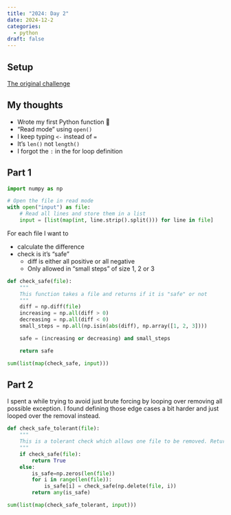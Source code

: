 ```yaml
---
title: "2024: Day 2"
date: 2024-12-2
categories:
  - python
draft: false
---
```


## Setup

[The original challenge](https://adventofcode.com/2024/day/2)

## My thoughts



- Wrote my first Python function 👶
- "Read mode" using `open()`
- I keep typing `<-` instead of `=`
- It's `len()` not `length()` 
- I forgot the `:` in the for loop definition

## Part 1

```python
import numpy as np

# Open the file in read mode
with open("input") as file:
    # Read all lines and store them in a list
    input = [list(map(int, line.strip().split())) for line in file]
```

For each file I want to 

- calculate the difference
- check is it's "safe"
    - diff is either all positive or all negative
    - Only allowed in "small steps" of size 1, 2 or 3

```python
def check_safe(file):
    """
    This function takes a file and returns if it is "safe" or not 
    """
    diff = np.diff(file)
    increasing = np.all(diff > 0)
    decreasing = np.all(diff < 0)
    small_steps = np.all(np.isin(abs(diff), np.array([1, 2, 3])))

    safe = (increasing or decreasing) and small_steps

    return safe

```

```python
sum(list(map(check_safe, input)))
```

## Part 2

I spent a while trying to avoid just brute forcing by looping over removing all possible exception. I found defining those edge cases a bit harder and just looped over the removal instead.

```python
def check_safe_tolerant(file):
    """
    This is a tolerant check which allows one file to be removed. Returns if it is "safe" or not 
    """
    if check_safe(file):
        return True
    else:
        is_safe=np.zeros(len(file))
        for i in range(len(file)):
            is_safe[i] = check_safe(np.delete(file, i))
        return any(is_safe)
```


```python
sum(list(map(check_safe_tolerant, input)))
```
